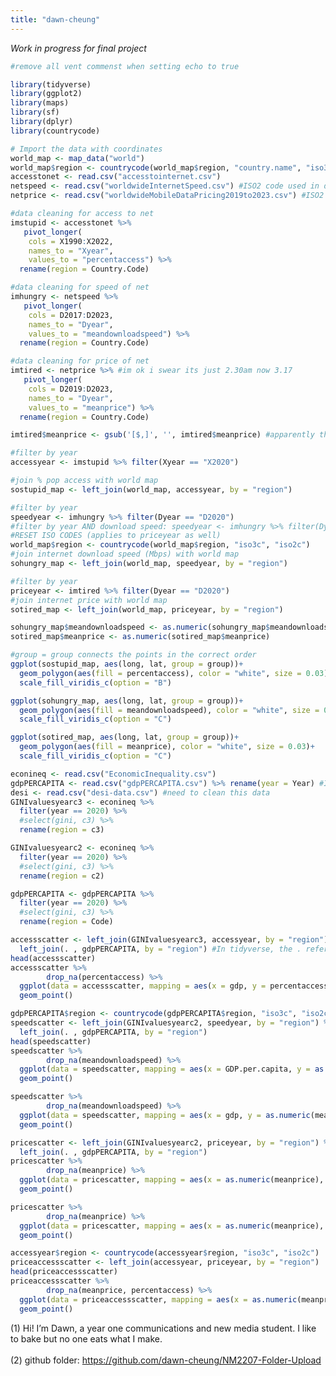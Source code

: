```yaml
---
title: "dawn-cheung"
---
```


*Work in progress for final project*

```r
#remove all vent commenst when setting echo to true

library(tidyverse)
library(ggplot2)
library(maps)
library(sf)
library(dplyr)
library(countrycode)

# Import the data with coordinates
world_map <- map_data("world")
world_map$region <- countrycode(world_map$region, "country.name", "iso3c")
accesstonet <- read.csv("accesstointernet.csv")
netspeed <- read.csv("worldwideInternetSpeed.csv") #ISO2 code used in dataset!
netprice <- read.csv("worldwideMobileDataPricing2019to2023.csv") #ISO2 code used in dataset!

#data cleaning for access to net
imstupid <- accesstonet %>%
   pivot_longer(
    cols = X1990:X2022,
    names_to = "Xyear",
    values_to = "percentaccess") %>%
  rename(region = Country.Code)

#data cleaning for speed of net
imhungry <- netspeed %>%
   pivot_longer(
    cols = D2017:D2023,
    names_to = "Dyear",
    values_to = "meandownloadspeed") %>%
  rename(region = Country.Code)

#data cleaning for price of net
imtired <- netprice %>% #im ok i swear its just 2.30am now 3.17
   pivot_longer(
    cols = D2019:D2023,
    names_to = "Dyear",
    values_to = "meanprice") %>%
  rename(region = Country.Code)

imtired$meanprice <- gsub('[$,]', '', imtired$meanprice) #apparently the [] is required for non-alphabets?? gonna put this in the what i learned on my own thing.

#filter by year
accessyear <- imstupid %>% filter(Xyear == "X2020")

#join % pop access with world map
sostupid_map <- left_join(world_map, accessyear, by = "region")

#filter by year
speedyear <- imhungry %>% filter(Dyear == "D2020")
#filter by year AND download speed: speedyear <- imhungry %>% filter(Dyear == "D2020", meandownloadspeed<70)
#RESET ISO CODES (applies to priceyear as well)
world_map$region <- countrycode(world_map$region, "iso3c", "iso2c")
#join internet download speed (Mbps) with world map
sohungry_map <- left_join(world_map, speedyear, by = "region")

#filter by year
priceyear <- imtired %>% filter(Dyear == "D2020")
#join internet price with world map
sotired_map <- left_join(world_map, priceyear, by = "region")

sohungry_map$meandownloadspeed <- as.numeric(sohungry_map$meandownloadspeed)
sotired_map$meanprice <- as.numeric(sotired_map$meanprice)

#group = group connects the points in the correct order
ggplot(sostupid_map, aes(long, lat, group = group))+
  geom_polygon(aes(fill = percentaccess), color = "white", size = 0.03)+
  scale_fill_viridis_c(option = "B")

ggplot(sohungry_map, aes(long, lat, group = group))+
  geom_polygon(aes(fill = meandownloadspeed), color = "white", size = 0.03)+
  scale_fill_viridis_c(option = "C")

ggplot(sotired_map, aes(long, lat, group = group))+
  geom_polygon(aes(fill = meanprice), color = "white", size = 0.03)+
  scale_fill_viridis_c(option = "C")

econineq <- read.csv("EconomicInequality.csv")
gdpPERCAPITA <- read.csv("gdpPERCAPITA.csv") %>% rename(year = Year) #ISO3 used!
desi <- read.csv("desi-data.csv") #need to clean this data
GINIvaluesyearc3 <- econineq %>%
  filter(year == 2020) %>%
  #select(gini, c3) %>%
  rename(region = c3)

GINIvaluesyearc2 <- econineq %>%
  filter(year == 2020) %>%
  #select(gini, c3) %>%
  rename(region = c2)

gdpPERCAPITA <- gdpPERCAPITA %>%
  filter(year == 2020) %>%
  #select(gini, c3) %>%
  rename(region = Code)

accessscatter <- left_join(GINIvaluesyearc3, accessyear, by = "region") %>%
  left_join(. , gdpPERCAPITA, by = "region") #In tidyverse, the . refers to the entire object from the lhs of %>% So, it is the data.frame created from the left join of x and y 
head(accessscatter)
accessscatter %>% 
        drop_na(percentaccess) %>%
  ggplot(data = accessscatter, mapping = aes(x = gdp, y = percentaccess, colour = gini)) +
  geom_point()

gdpPERCAPITA$region <- countrycode(gdpPERCAPITA$region, "iso3c", "iso2c") #converting ISO3 to ISO2
speedscatter <- left_join(GINIvaluesyearc2, speedyear, by = "region") %>%
  left_join(. , gdpPERCAPITA, by = "region")
head(speedscatter)
speedscatter %>% 
        drop_na(meandownloadspeed) %>%
  ggplot(data = speedscatter, mapping = aes(x = GDP.per.capita, y = as.numeric(meandownloadspeed), colour = gini)) +
  geom_point()

speedscatter %>% 
        drop_na(meandownloadspeed) %>%
  ggplot(data = speedscatter, mapping = aes(x = gdp, y = as.numeric(meandownloadspeed), colour = region_wb)) +
  geom_point()

pricescatter <- left_join(GINIvaluesyearc2, priceyear, by = "region") %>%
  left_join(. , gdpPERCAPITA, by = "region")
pricescatter %>% 
        drop_na(meanprice) %>%
  ggplot(data = pricescatter, mapping = aes(x = as.numeric(meanprice), y = GDP.per.capita, colour = gini)) +
  geom_point()

pricescatter %>% 
        drop_na(meanprice) %>%
  ggplot(data = pricescatter, mapping = aes(x = as.numeric(meanprice), y = gdp, colour = region_wb)) +
  geom_point()

accessyear$region <- countrycode(accessyear$region, "iso3c", "iso2c")
priceaccessscatter <- left_join(accessyear, priceyear, by = "region")
head(priceaccessscatter)
priceaccessscatter %>% 
        drop_na(meanprice, percentaccess) %>%
  ggplot(data = priceaccessscatter, mapping = aes(x = as.numeric(meanprice), y = percentaccess, colour = Continental.region)) +
  geom_point()
```

\(1\) Hi! I'm Dawn, a year one communications and new media student. I like to bake but no one eats what I make.\
\
(2) github folder: <https://github.com/dawn-cheung/NM2207-Folder-Upload>
